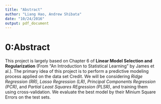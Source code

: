 ```yaml
---
title: "Abstract"
author: "Liang Hao, Andrew Shibata"
date: "10/24/2016"
output: pdf_document
---
```


# 0:Abstract

This project is largely based on Chapter 6 of **Linear Model Selection and Regularization** (From "An Introduction to Statistical Learning" by James et al.). The primary idea of this project is to perform a predictive modeling process applied on the data set Credit. We will be considering *Ridge Regression (RR)*, *Lasso Regression (LR)*, *Principal Components Regression (PCR)*, and *Partial Least Squares REgression (PLSR)*, and training them using cross-validation. We evaluate the best model by their Minium Square Errors on the test sets.


